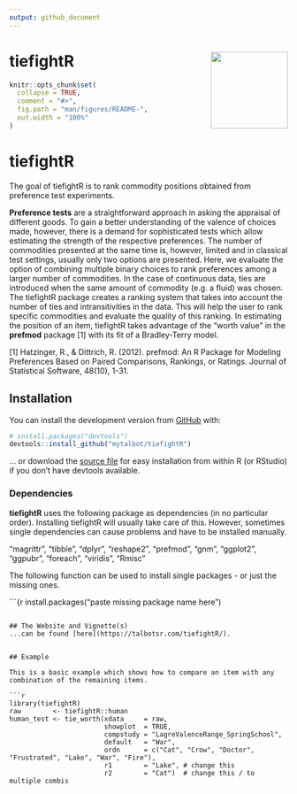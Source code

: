```yaml
---
output: github_document
---
```


<!-- README.md is generated from README.Rmd. Please edit that file -->

# tiefightR <img src='man/figures/logo.png' align="right" height="139" />

```r
knitr::opts_chunk$set(
  collapse = TRUE,
  comment = "#>",
  fig.path = "man/figures/README-",
  out.width = "100%"
)
```

# tiefightR

<!-- badges: start -->
<!-- badges: end -->

The goal of tiefightR is to rank commodity positions obtained from preference test experiments.

**Preference tests** are a straightforward approach in asking the appraisal of different goods. To gain a better understanding of the valence of choices made, however, there is a demand for sophisticated tests which allow estimating the strength of the respective preferences. The number of commodities presented at the same time is, however, limited and in classical test settings, usually only two options are presented. Here, we evaluate the option of combining multiple binary choices to rank preferences among a larger number of commodities. In the case of continuous data, ties are introduced when the same amount of commodity (e.g. a fluid) was chosen. The tiefightR package creates a ranking system that takes into account the number of ties and intransitivities in the data. This will help the user to rank specific commodities and evaluate the quality of this ranking. In estimating the position of an item, tiefightR takes advantage of the "worth value" in the **prefmod** package [1] with its fit of a Bradley-Terry model.

[1] Hatzinger, R., & Dittrich, R. (2012). prefmod: An R Package for Modeling Preferences Based on Paired Comparisons,
Rankings, or Ratings. Journal of Statistical Software, 48(10), 1-31.

## Installation

You can install the development version from [GitHub](https://github.com/) with:

``` r
# install.packages("devtools")
devtools::install_github("mytalbot/tiefightR")
```

... or download the [source file](https://github.com/mytalbot/tiefightR/tree/master/sourcefiles) for easy installation from within R (or RStudio) if you don't have devtools available.

### Dependencies

**tiefightR** uses the following package as dependencies (in no particular order). Installing tiefightR will usually take care of this. However, sometimes single dependencies can cause problems and have to be installed manually.

"magrittr", "tibble", "dplyr", "reshape2", "prefmod", "gnm", "ggplot2", "ggpubr", "foreach", "viridis", "Rmisc"

The following function can be used to install single packages - or just the missing ones.

```{r
install.packages("paste missing package name here ")

```

## The Website and Vignette(s)
...can be found [here](https://talbotsr.com/tiefightR/).


## Example

This is a basic example which shows how to compare an item with any combination of the remaining items.

```r
library(tiefightR)
raw        <- tiefightR::human
human_test <- tie_worth(xdata     = raw,
                        showplot  = TRUE,
                        compstudy = "LagreValenceRange_SpringSchool",
                        default   = "War",
                        ordn      = c("Cat", "Crow", "Doctor", "Frustrated", "Lake", "War", "Fire"),
                        r1        = "Lake", # change this
                        r2        = "Cat")  # change this / to multiple combis
```





